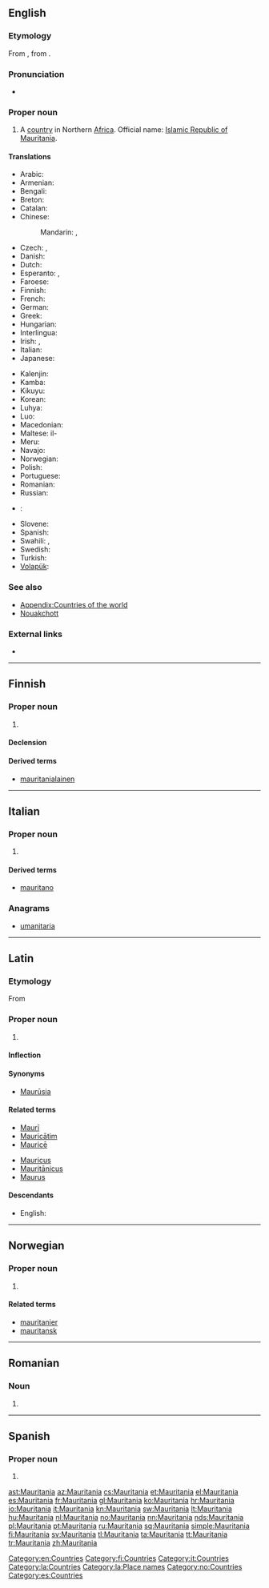 {{also|Mauritánia|Mauritânia|Mauritània}}
==English==

===Etymology===
From {{etyl|la}} {{term|Mauritania|lang=la}}, from {{term|Maurus||Moor|lang=la}}.

===Pronunciation===
* {{audio|En-us-Mauritania.ogg|Audio (US)}}

===Proper noun===
{{en-proper noun}}

# A [[country]] in Northern [[Africa]]. Official name: [[Islamic Republic of Mauritania]].
<!-- encyclopedic: see Wikipedia for this
# Name of an ocean liner built in the 20th [[century]].
-->

====Translations====
{{trans-top|Islamic Republic of Mauritania}}
* Arabic: {{t-|ar|موريتانيا|f|tr=muritaaniya}}
* Armenian: {{t-|hy|Մավրիտանիա|tr=Mavritania}}
* Bengali: {{t-|bn|মৌরিতানিয়া}}
* Breton: {{t-|br|Maouritania}}
* Catalan: {{t+|ca|Mauritània|f}}
* Chinese:
*: Mandarin: {{t-|cmn|毛里塔尼亞|sc=Hani}}, {{t-|cmn|毛里塔尼亚|tr=Máolǐtǎníyà|sc=Hani}}
* Czech: {{t+|cs|Mauritánie|f}}, {{t-|cs|Mauretánie|f}}
* Danish: {{t-|da|Mauretanien}}
* Dutch: {{t-|nl|Mauretanië}}
* Esperanto: {{t-|eo|Maŭritanio}}, {{t-|eo|Maŭritanujo}}
* Faroese: {{t-|fo|Móritania}}
* Finnish: {{t+|fi|Mauritania}}
* French: {{t+|fr|Mauritanie|f}}
* German: {{t+|de|Mauretanien}}
* Greek: {{t-|el|Μαυριτανία|f}}
* Hungarian: {{t+|hu|Mauritánia}}
* Interlingua: {{t-|ia|Mauritania}}
* Irish: {{t-|ga|Máratáin|f|alt=An Mháratáin}}, {{t-|ga|Poblacht Ioslamach na Máratáine|f}}
* Italian: {{t+|it|Mauritania|f}}
* Japanese: {{t-|ja|モーリタニア|tr=Mōritania}}
{{trans-mid}}
* Kalenjin: {{tø|kln|Moritenia}}
* Kamba: {{tø|kam|Moritania}}
* Kikuyu: {{tø|ki|Moritenia}}
* Korean: {{t-|ko|모리타니|tr=Moritani|sc=Hang}}
* Luhya: {{tø|luy|Moritenia}}
* Luo: {{tø|luo|Moritenia}}
* Macedonian: {{t-|mk|Мавританија|f|tr=Mavritánija}}
* Maltese: il-{{t-|mt|Mawritanja}}
* Meru: {{tø|mer|Moritania}}
* Navajo: {{tø|nv|Moowitéínya}}
* Norwegian: {{t+|no|Mauritania}}
* Polish: {{t+|pl|Mauretania}}
* Portuguese: {{t+|pt|Mauritânia|f}}
* Romanian: {{t-|ro|Mauritania|f}}
* Russian: {{t+|ru|Мавритания|f|tr=Mavritánija}}
* {{ttbc|sh}}: {{t-|sh|Mauretanija|f}}
* Slovene: {{t+|sl|Mavretanija|f}}
* Spanish: {{t+|es|Mauritania|f}}
* Swahili: {{t+|sw|Moritania}}, {{t-|sw|Umoritani}}
* Swedish: {{t+|sv|Mauretanien}}
* Turkish: {{t+|tr|Moritanya}}
* [[Volapük]]: {{t+|vo|Moritän}}
{{trans-bottom}}

===See also===
* [[Appendix:Countries of the world]]
* [[Nouakchott]]

===External links===
* {{pedialite|Mauritania}}

[[Category:en:Countries]]

----

==Finnish==
{{wikipedia|lang=fi}}

===Proper noun===
{{fi-proper noun}}

# {{l|en|Mauritania}}

====Declension====
{{fi-decl-kulkija|Mauritani|nopl=1}}

====Derived terms====
* [[mauritanialainen]]

[[Category:fi:Countries]]

----

==Italian==
{{wikipedia|lang=it}}

===Proper noun===
{{it-proper noun|f}}

# {{l|en|Mauritania}}

====Derived terms====
* [[mauritano]]

===Anagrams===
* [[umanitaria#Italian|umanitaria]]

[[Category:it:Countries]]

----

==Latin==

===Etymology===
From {{term|Maurus||Moor|lang=la}}

===Proper noun===
{{la-proper noun|Mauritānia|Mauritaniae|Mauritāniae|f|first}}

# {{l|en|Mauritania}}

====Inflection====
{{la-decl-1st-loc|Mauritani|Mauritāni}}

====Synonyms====
* [[Maurusia|Maurūsia]]

====Related terms====
{{top2}}
* [[Mauri|Maurī]]
* [[Mauricatim|Mauricātim]]
* [[Maurice#Latin|Mauricē]]
{{mid2}}
* [[Mauricus]]
* [[Mauritanicus|Mauritānicus]]
* [[Maurus]]
{{bottom}}

====Descendants====
* English: {{l|en|Mauritania}}

[[Category:la:Countries]]
[[Category:la:Place names]]

----

==Norwegian==

===Proper noun===
{{head|no|proper noun}}

# {{l|en|Mauritania}}

====Related terms====
* [[mauritanier]]
* [[mauritansk]]

[[Category:no:Countries]]

----

==Romanian==

===Noun===
{{head|ro|proper noun|g=f}}

# {{l|en|Mauritania}}

----

==Spanish==
{{wikipedia|lang=es}}

===Proper noun===
{{es-proper noun|f}}

# {{l|en|Mauritania}}

[[Category:es:Countries]]

[[ast:Mauritania]]
[[az:Mauritania]]
[[cs:Mauritania]]
[[et:Mauritania]]
[[el:Mauritania]]
[[es:Mauritania]]
[[fr:Mauritania]]
[[gl:Mauritania]]
[[ko:Mauritania]]
[[hr:Mauritania]]
[[io:Mauritania]]
[[it:Mauritania]]
[[kn:Mauritania]]
[[sw:Mauritania]]
[[lt:Mauritania]]
[[hu:Mauritania]]
[[nl:Mauritania]]
[[no:Mauritania]]
[[nn:Mauritania]]
[[nds:Mauritania]]
[[pl:Mauritania]]
[[pt:Mauritania]]
[[ru:Mauritania]]
[[sq:Mauritania]]
[[simple:Mauritania]]
[[fi:Mauritania]]
[[sv:Mauritania]]
[[tl:Mauritania]]
[[ta:Mauritania]]
[[tt:Mauritania]]
[[tr:Mauritania]]
[[zh:Mauritania]]